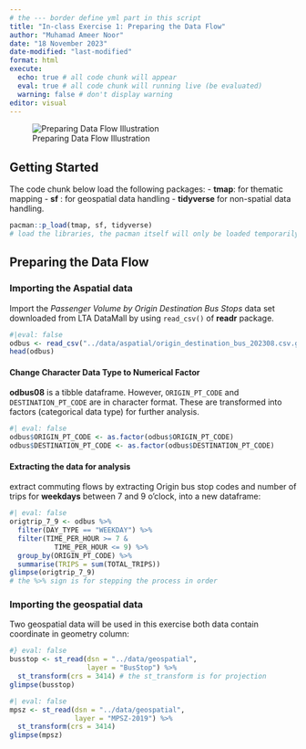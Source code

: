 ```yaml
---
# the --- border define yml part in this script
title: "In-class Exercise 1: Preparing the Data Flow"
author: "Muhamad Ameer Noor"
date: "18 November 2023"
date-modified: "last-modified"
format: html
execute:
  echo: true # all code chunk will appear
  eval: true # all code chunk will running live (be evaluated)
  warning: false # don't display warning
editor: visual 
---
```


![Preparing Data Flow Illustration](../images/flow.png)

## Getting Started

The code chunk below load the following packages:
- **tmap**: for thematic mapping
- **sf** : for geospatial data handling
- **tidyverse** for non-spatial data handling.

```r
pacman::p_load(tmap, sf, tidyverse)
# load the libraries, the pacman itself will only be loaded temporarily
```

## Preparing the Data Flow

### Importing the Aspatial data

Import the *Passenger Volume by Origin Destination Bus Stops* data set downloaded from LTA DataMall by using `read_csv()` of **readr** package.

```r
#|eval: false
odbus <- read_csv("../data/aspatial/origin_destination_bus_202308.csv.gz")
head(odbus)
```

#### Change Character Data Type to Numerical Factor

**odbus08** is a tibble dataframe. However, `ORIGIN_PT_CODE` and `DESTINATION_PT_CODE` are in character format. These are transformed into factors (categorical data type) for further analysis.

```r
#| eval: false
odbus$ORIGIN_PT_CODE <- as.factor(odbus$ORIGIN_PT_CODE)
odbus$DESTINATION_PT_CODE <- as.factor(odbus$DESTINATION_PT_CODE)
```

#### Extracting the data for analysis

extract commuting flows by extracting Origin bus stop codes and number of trips for **weekdays** between 7 and 9 o'clock, into a new dataframe:

```r
#| eval: false
origtrip_7_9 <- odbus %>%
  filter(DAY_TYPE == "WEEKDAY") %>%
  filter(TIME_PER_HOUR >= 7 &
           TIME_PER_HOUR <= 9) %>%
  group_by(ORIGIN_PT_CODE) %>%
  summarise(TRIPS = sum(TOTAL_TRIPS))
glimpse(origtrip_7_9)
# the %>% sign is for stepping the process in order 
```

### Importing the geospatial data

Two geospatial data will be used in this exercise both data contain coordinate in geometry column:

```r
#} eval: false
busstop <- st_read(dsn = "../data/geospatial",
                   layer = "BusStop") %>%
  st_transform(crs = 3414) # the st_transform is for projection
glimpse(busstop)
```

```r
#| eval: false
mpsz <- st_read(dsn = "../data/geospatial",
                layer = "MPSZ-2019") %>%
  st_transform(crs = 3414)
glimpse(mpsz)
```
